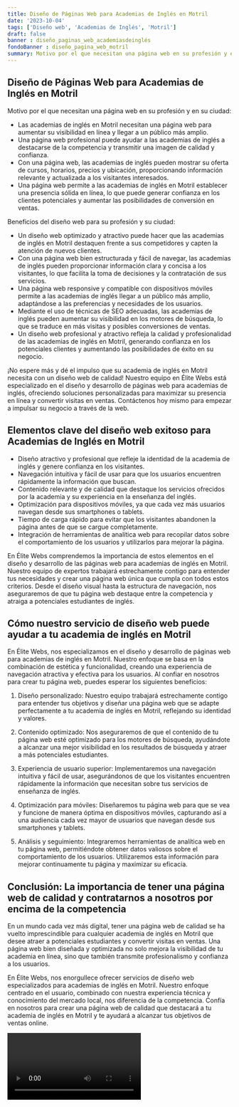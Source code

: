 ```yaml
---
title: Diseño de Páginas Web para Academias de Inglés en Motril
date: '2023-10-04'
tags: ['Diseño web', 'Academias de Inglés', 'Motril']
draft: false
banner : diseño_paginas_web_academiasdeinglés
fondoBanner : diseño_pagina_web_motril
summary: Motivo por el que necesitan una página web en su profesión y en su ciudad Las academias de inglés en Motril necesitan una página web para aumentar su visibilidad en línea y llegar a un público más amplio. Una página web profesional puede ayudar a las academias de inglés a destacarse de la competencia y transmitir una imagen de calidad y confianza. Con una página web, las academias de inglés pueden mostrar su oferta de cursos, horarios, precios y ubicación, proporcionando información relevante y actualizada a los visitantes interesados. Una página web permite a las academias de inglés en Motril establecer una presencia sólida en línea, lo que puede generar confianza en los clientes potenciales y aumentar las posibilidades de conversión en ventas.
---
```


## Diseño de Páginas Web para Academias de Inglés en Motril

Motivo por el que necesitan una página web en su profesión y en su ciudad:
- Las academias de inglés en Motril necesitan una página web para aumentar su visibilidad en línea y llegar a un público más amplio.
- Una página web profesional puede ayudar a las academias de inglés a destacarse de la competencia y transmitir una imagen de calidad y confianza.
- Con una página web, las academias de inglés pueden mostrar su oferta de cursos, horarios, precios y ubicación, proporcionando información relevante y actualizada a los visitantes interesados.
- Una página web permite a las academias de inglés en Motril establecer una presencia sólida en línea, lo que puede generar confianza en los clientes potenciales y aumentar las posibilidades de conversión en ventas.

Beneficios del diseño web para su profesión y su ciudad:
- Un diseño web optimizado y atractivo puede hacer que las academias de inglés en Motril destaquen frente a sus competidores y capten la atención de nuevos clientes.
- Con una página web bien estructurada y fácil de navegar, las academias de inglés pueden proporcionar información clara y concisa a los visitantes, lo que facilita la toma de decisiones y la contratación de sus servicios.
- Una página web responsive y compatible con dispositivos móviles permite a las academias de inglés llegar a un público más amplio, adaptándose a las preferencias y necesidades de los usuarios.
- Mediante el uso de técnicas de SEO adecuadas, las academias de inglés pueden aumentar su visibilidad en los motores de búsqueda, lo que se traduce en más visitas y posibles conversiones de ventas.
- Un diseño web profesional y atractivo refleja la calidad y profesionalidad de las academias de inglés en Motril, generando confianza en los potenciales clientes y aumentando las posibilidades de éxito en su negocio.

¡No espere más y dé el impulso que su academia de inglés en Motril necesita con un diseño web de calidad! Nuestro equipo en Élite Webs está especializado en el diseño y desarrollo de páginas web para academias de inglés, ofreciendo soluciones personalizadas para maximizar su presencia en línea y convertir visitas en ventas. Contáctenos hoy mismo para empezar a impulsar su negocio a través de la web.

<GifSeo />

<Cta />

## Elementos clave del diseño web exitoso para Academias de Inglés en Motril

- Diseño atractivo y profesional que refleje la identidad de la academia de inglés y genere confianza en los visitantes.
- Navegación intuitiva y fácil de usar para que los usuarios encuentren rápidamente la información que buscan.
- Contenido relevante y de calidad que destaque los servicios ofrecidos por la academia y su experiencia en la enseñanza del inglés.
- Optimización para dispositivos móviles, ya que cada vez más usuarios navegan desde sus smartphones o tablets.
- Tiempo de carga rápido para evitar que los visitantes abandonen la página antes de que se cargue completamente.
- Integración de herramientas de analítica web para recopilar datos sobre el comportamiento de los usuarios y utilizarlos para mejorar la página.

En Élite Webs comprendemos la importancia de estos elementos en el diseño y desarrollo de las páginas web para academias de inglés en Motril. Nuestro equipo de expertos trabajará estrechamente contigo para entender tus necesidades y crear una página web única que cumpla con todos estos criterios. Desde el diseño visual hasta la estructura de navegación, nos aseguraremos de que tu página web destaque entre la competencia y atraiga a potenciales estudiantes de inglés.

## Cómo nuestro servicio de diseño web puede ayudar a tu academia de inglés en Motril

En Élite Webs, nos especializamos en el diseño y desarrollo de páginas web para academias de inglés en Motril. Nuestro enfoque se basa en la combinación de estética y funcionalidad, creando una experiencia de navegación atractiva y efectiva para los usuarios. Al confiar en nosotros para crear tu página web, puedes esperar los siguientes beneficios:

1. Diseño personalizado: Nuestro equipo trabajará estrechamente contigo para entender tus objetivos y diseñar una página web que se adapte perfectamente a tu academia de inglés en Motril, reflejando su identidad y valores.

2. Contenido optimizado: Nos aseguraremos de que el contenido de tu página web esté optimizado para los motores de búsqueda, ayudándote a alcanzar una mejor visibilidad en los resultados de búsqueda y atraer a más potenciales estudiantes.

3. Experiencia de usuario superior: Implementaremos una navegación intuitiva y fácil de usar, asegurándonos de que los visitantes encuentren rápidamente la información que necesitan sobre tus servicios de enseñanza de inglés.

4. Optimización para móviles: Diseñaremos tu página web para que se vea y funcione de manera óptima en dispositivos móviles, capturando así a una audiencia cada vez mayor de usuarios que navegan desde sus smartphones y tablets.

5. Análisis y seguimiento: Integraremos herramientas de analítica web en tu página web, permitiéndote obtener datos valiosos sobre el comportamiento de los usuarios. Utilizaremos esta información para mejorar continuamente tu página y maximizar su eficacia.

## Conclusión: La importancia de tener una página web de calidad y contratarnos a nosotros por encima de la competencia

En un mundo cada vez más digital, tener una página web de calidad se ha vuelto imprescindible para cualquier academia de inglés en Motril que desee atraer a potenciales estudiantes y convertir visitas en ventas. Una página web bien diseñada y optimizada no solo mejora la visibilidad de tu academia en línea, sino que también transmite profesionalismo y confianza a los usuarios.

En Élite Webs, nos enorgullece ofrecer servicios de diseño web especializados para academias de inglés en Motril. Nuestro enfoque centrado en el usuario, combinado con nuestra experiencia técnica y conocimiento del mercado local, nos diferencia de la competencia. Confía en nosotros para crear una página web de calidad que destacará a tu academia de inglés en Motril y te ayudará a alcanzar tus objetivos de ventas online.

<Video />

<CtaBot job='Academias de Inglés' city='Motril'/>

<Gmaps query='Motril+españa+maps' />